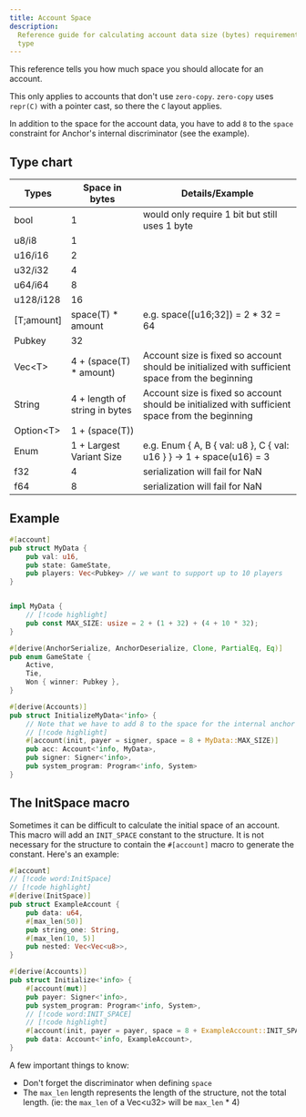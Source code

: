 ```yaml
---
title: Account Space
description:
  Reference guide for calculating account data size (bytes) requirements by Rust
  type
---
```


This reference tells you how much space you should allocate for an account.

This only applies to accounts that don't use `zero-copy`. `zero-copy` uses
`repr(C)` with a pointer cast, so there the `C` layout applies.

In addition to the space for the account data, you have to add `8` to the
`space` constraint for Anchor's internal discriminator (see the example).

## Type chart

| Types      | Space in bytes                | Details/Example                                                                                 |
| ---------- | ----------------------------- | ----------------------------------------------------------------------------------------------- |
| bool       | 1                             | would only require 1 bit but still uses 1 byte                                                  |
| u8/i8      | 1                             |
| u16/i16    | 2                             |
| u32/i32    | 4                             |
| u64/i64    | 8                             |
| u128/i128  | 16                            |
| [T;amount] | space(T) \* amount            | e.g. space([u16;32]) = 2 \* 32 = 64                                                             |
| Pubkey     | 32                            |
| Vec\<T>    | 4 + (space(T) \* amount)      | Account size is fixed so account should be initialized with sufficient space from the beginning |
| String     | 4 + length of string in bytes | Account size is fixed so account should be initialized with sufficient space from the beginning |
| Option\<T> | 1 + (space(T))                |
| Enum       | 1 \+ Largest Variant Size     | e.g. Enum \{ A, B \{ val: u8 \}, C \{ val: u16 \} \} \-\> 1 \+ space(u16) = 3                   |
| f32        | 4                             | serialization will fail for NaN                                                                 |
| f64        | 8                             | serialization will fail for NaN                                                                 |

## Example

```rust
#[account]
pub struct MyData {
    pub val: u16,
    pub state: GameState,
    pub players: Vec<Pubkey> // we want to support up to 10 players
}


impl MyData {
    // [!code highlight]
    pub const MAX_SIZE: usize = 2 + (1 + 32) + (4 + 10 * 32);
}

#[derive(AnchorSerialize, AnchorDeserialize, Clone, PartialEq, Eq)]
pub enum GameState {
    Active,
    Tie,
    Won { winner: Pubkey },
}

#[derive(Accounts)]
pub struct InitializeMyData<'info> {
    // Note that we have to add 8 to the space for the internal anchor
    // [!code highlight]
    #[account(init, payer = signer, space = 8 + MyData::MAX_SIZE)]
    pub acc: Account<'info, MyData>,
    pub signer: Signer<'info>,
    pub system_program: Program<'info, System>
}
```

## The InitSpace macro

Sometimes it can be difficult to calculate the initial space of an account. This
macro will add an `INIT_SPACE` constant to the structure. It is not necessary
for the structure to contain the `#[account]` macro to generate the constant.
Here's an example:

```rust
#[account]
// [!code word:InitSpace]
// [!code highlight]
#[derive(InitSpace)]
pub struct ExampleAccount {
    pub data: u64,
    #[max_len(50)]
    pub string_one: String,
    #[max_len(10, 5)]
    pub nested: Vec<Vec<u8>>,
}

#[derive(Accounts)]
pub struct Initialize<'info> {
    #[account(mut)]
    pub payer: Signer<'info>,
    pub system_program: Program<'info, System>,
    // [!code word:INIT_SPACE]
    // [!code highlight]
    #[account(init, payer = payer, space = 8 + ExampleAccount::INIT_SPACE)]
    pub data: Account<'info, ExampleAccount>,
}
```

A few important things to know:

- Don't forget the discriminator when defining `space`
- The `max_len` length represents the length of the structure, not the total
  length. (ie: the `max_len` of a Vec\<u32\> will be `max_len` \* 4)

